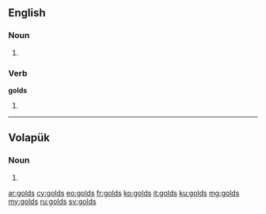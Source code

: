 ==English==

===Noun===
{{head|en}}

# {{plural of|gold}}

===Verb===
'''golds'''

# {{en-third-person singular of|gold}}

----

==Volapük==

===Noun===
{{head|vo}} 

# {{nominative plural of|gold|lang=vo}}

[[ar:golds]]
[[cy:golds]]
[[eo:golds]]
[[fr:golds]]
[[ko:golds]]
[[it:golds]]
[[ku:golds]]
[[mg:golds]]
[[my:golds]]
[[ru:golds]]
[[sv:golds]]